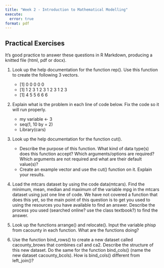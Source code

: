 ```yaml
---
title: "Week 2 - Introduction to Mathematical Modelling"
execute: 
  error: true
format: pdf
---
```


## Practical Exercises

It’s good practice to answer these questions in R Markdown, producing a knitted file (html, pdf or docx).

1. Look up the help documentation for the function rep(). Use this function to create the following 3 vectors.
    - [1] 0 0 0 0 0
    - [1] 1 2 3 1 2 3 1 2 3 1 2 3
    - [1] 4 5 5 6 6 6
2. Explain what is the problem in each line of code below. Fix the code so it will run properly.
    - my variable <- 3
    - seq(1, 10 by = 2)
    - Library(cars)

3. Look up the help documentation for the function cut().
    - Describe the purpose of this function. What kind of data type(s) does this function accept? Which arguments/options are required? Which arguments are not required and what are their default value(s)?
    - Create an example vector and use the cut() function on it. Explain your results.

4. Load the mtcars dataset by using the code data(mtcars). Find the minimum, mean, median and maximum of the variable mpg in the mtcars dataset using just one line of code. We have not covered a function that does this yet, so the main point of this question is to get you used to using the resources you have available to find an answer. Describe the process you used (searched online? use the class textbook?) to find the answer.

5. Look up the functions arrange() and relocate(). Input the variable phisp from cacounty in each function. What are the functions doing?

6. Use the function bind_rows() to create a new dataset called cacounty_brows that combines ca1 and ca2. Describe the structure of this new dataset. Do the same for the function bind_cols() (name the new dataset cacounty_bcols). How is bind_cols() different from left_join()?